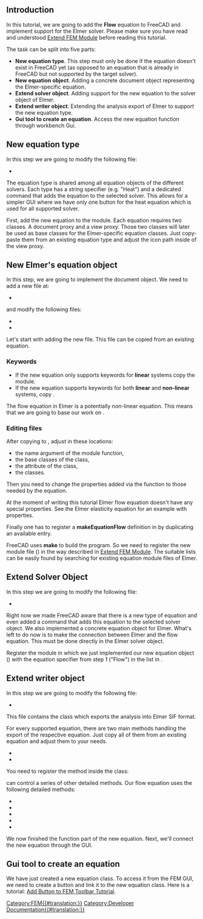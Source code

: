 <languages/>

{{TutorialInfo
|Topic=Add FEM Equation
|Level=Advanced
|Time=1 day
|Author=[[User:JohnWang|JohnWang]]
|FCVersion=0.19
}}

== Introduction ==

In this tutorial, we are going to add the '''Flow''' equation to FreeCAD and implement support for the Elmer solver. Please make sure you have read and understood [[Extend_FEM_Module|Extend FEM Module]] before reading this tutorial.

The task can be split into five parts:
* '''New equation type'''. This step must only be done if the equation doesn't exist in FreeCAD yet (as opposed to an equation that is already in FreeCAD but not supported by the target solver). 
* '''New equation object'''. Adding a concrete document object representing the Elmer-specific equation.
* '''Extend solver object'''. Adding support for the new equation to the solver object of Elmer. 
* '''Extend writer object'''. Extending the analysis export of Elmer to support the new equation type.
* '''Gui tool to create an equation'''. Access the new equation function through workbench Gui.

== New equation type ==

In this step we are going to modify the following file:

* {{FileName|src/Mod/Fem/femsolver/equationbase.py}}

The equation type is shared among all equation objects of the different solvers. Each type has a string specifier (e.g. "Heat") and a dedicated command that adds the equation to the selected solver. This allows for a simpler GUI where we have only one button for the heat equation which is used for all supported solver.

First, add the new equation to the {{Incode|equationbase.py}} module. Each equation requires two classes. A document proxy and a view proxy. Those two classes will later be used as base classes for the Elmer-specific equation classes. Just copy-paste them from an existing equation type and adjust the icon path inside {{Incode|getIcon(self)}} of the view proxy.

{{Code|code=
class FlowProxy(BaseProxy):
    pass

class FlowViewProxy(BaseViewProxy):
    def getIcon(self):
        return ":/icons/FEM_EquationFlow.svg"
}}

== New Elmer's equation object ==

In this step, we are going to implement the document object. We need to add a new {{Incode|flow.py}} file at:

* {{FileName|src/Mod/Fem/femsolver/elmer/equations/flow.py}}

and modify the following files:

* {{FileName|src/Mod/Fem/ObjectsFem.py}}
* {{FileName|src/Mod/Fem/CMakeLists.txt}}

Let's start with adding the new {{Incode|flow.py}} file. This file can be copied from an existing equation.

=== Keywords ===

* If the new equation only supports keywords for '''linear''' systems copy the {{Incode|femsolver/elmer/equations/elasticity.py}} module. 
* If the new equation supports keywords for both '''linear''' and '''non-linear''' systems, copy {{Incode|femsolver/elmer/equations/heat.py}}. 

The flow equation in Elmer is a potentially non-linear equation. This means that we are going to base our work on {{Incode|heat.py}}.

=== Editing files ===

After copying {{Incode|heat.py}} to {{Incode|flow.py}}, adjust {{Incode|flow.py}} in these locations:
* the name argument of the {{Incode|create}} module function, 
* the base classes of the {{Incode|Proxy}} class,
* the {{Incode|Type}} attribute of the {{Incode|Proxy}} class, 
* the {{Incode|ViewProxy}} classes.

{{Code|code=
def create(doc, name="'''Flow'''"):
    return femutils.createObject(
        doc, name, Proxy, ViewProxy)

class Proxy(nonlinear.Proxy, equationbase.'''Flow'''Proxy):

    Type = "Fem::EquationElmer'''Flow'''"

    def __init__(self, obj):
        super(Proxy, self).__init__(obj)
        obj.Priority = 10

class ViewProxy(nonlinear.ViewProxy, equationbase.'''Flow'''ViewProxy):
    pass
}}

Then you need to change the properties added via the {{Incode|obj.addProperty(..)}} function to those needed by the equation.

At the moment of writing this tutorial Elmer flow equation doesn't have any special properties. See the Elmer elasticity equation for an example with properties.

Finally one has to register a '''makeEquationFlow''' definition in {{Incode|src/Mod/Fem/ObjectsFem.py}} by duplicating an available entry.

FreeCAD uses '''make''' to build the program. So we need to register the new module file ({{Incode|flow.py}}) in {{Incode|src/Mod/Fem/CMakeLists.txt}} the way described in [[Extend_FEM_Module|Extend FEM Module]]. The suitable lists can be easily found by searching for existing equation module files of Elmer.

== Extend Solver Object ==

In this step we are going to modify the following file:

* {{FileName|src/Mod/Fem/femsolver/elmer/solver.py}}

Right now we made FreeCAD aware that there is a new type of equation and even added a command that adds this equation to the selected solver object. We also implemented a concrete equation object for Elmer. What's left to do now is to make the connection between Elmer and the flow equation. This must be done directly in the Elmer solver object.

Register the module in which we just implemented our new equation object ({{Incode|flow.py}}) with the equation specifier from step 1 ("Flow") in the {{Incode|_EQUATIONS}} list in {{Incode|elmer/solver.py}}.

{{Code|code=
from .equations import electrostatic
+from .equations import flow

...

_EQUATIONS = {
    "Heat": heat,
    "Elasticity": elasticity,
+    "Flow": flow,
}
}}

== Extend writer object ==

In this step we are going to modify the following file:

* {{FileName|src/Mod/Fem/femsolver/elmer/writer.py}}

This file contains the {{Incode|Writer}} class which exports the analysis into Elmer SIF format.

For every supported equation, there are two main methods handling the export of the respective equation. Just copy all of them from an existing equation and adjust them to your needs.

* {{Incode|_getFlowSolver}}
* {{Incode|_handleFlow}}

You need to register the {{Incode|_handleFlow}} method inside the {{Incode|Writer}} class:

{{Code|code=
class Writer(object):
...
    def write(self):
...
        self._handleFlow()

...

}}

{{Incode|_handleFlow}} can control a series of other detailed methods. Our flow equation uses the following detailed methods:

* {{Incode|_handleFlowConstants}}
* {{Incode|_handleFlowMaterial}}
* {{Incode|_handleFlowInitialVelocity}}
* {{Incode|_handleFlowBndConditions}}
* {{Incode|_handleFlowEquation}}

We now finished the function part of the new equation. Next, we'll connect the new equation through the GUI.

== Gui tool to create an equation ==

We have just created a new equation class. To access it from the FEM GUI, we need to create a button and link it to the new equation class. Here is a tutorial: [[Add_Button_to_FEM_Toolbar_Tutorial|Add Button to FEM Toolbar Tutorial]].

[[Category:FEM{{#translation:}}]]
[[Category:Developer Documentation{{#translation:}}]]